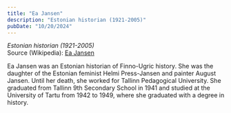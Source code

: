 ```yaml
---
title: "Ea Jansen"
description: "Estonian historian (1921-2005)"
pubDate: "10/20/2024"
---
```


*Estonian historian (1921-2005)*  
Source (Wikipedia): [Ea Jansen][1]

Ea Jansen was an Estonian historian of Finno-Ugric history. She was the daughter of the Estonian feminist Helmi Press-Jansen and painter August Jansen. Until her death, she worked for Tallinn Pedagogical University.
She graduated from Tallinn 9th Secondary School in 1941 and studied at the University of Tartu from 1942 to 1949, where she graduated with a degree in history.

[1]: https://en.wikipedia.org/wiki/Ea_Jansen
